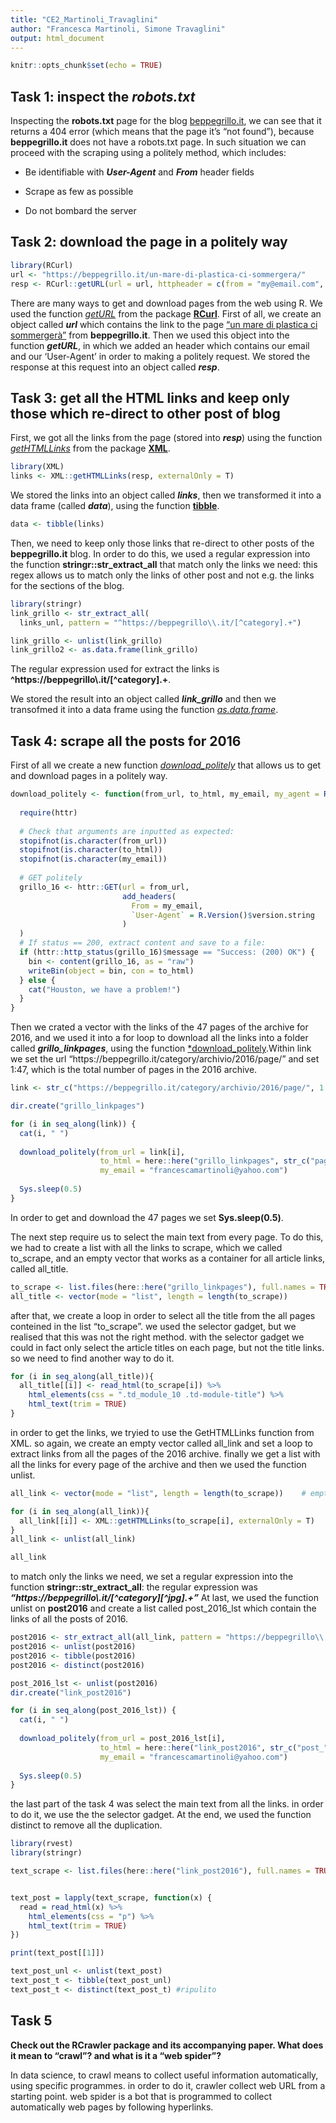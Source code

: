 ```yaml
---
title: "CE2_Martinoli_Travaglini"
author: "Francesca Martinoli, Simone Travaglini"
output: html_document
---
```


```r
knitr::opts_chunk$set(echo = TRUE)
```

## Task 1: inspect the *robots.txt*

Inspecting the **robots.txt** page for the blog [beppegrillo.it](https://beppegrillo.it/), we can see that it returns a 404 error (which means that the page it's "not found"), because **beppegrillo.it** does not have a robots.txt page. In such situation we can proceed with the scraping using a politely method, which includes:

-   Be identifiable with ***User-Agent*** and ***From*** header fields

-   Scrape as few as possible

-   Do not bombard the server

## Task 2: download the page in a politely way

```r
library(RCurl)
url <- "https://beppegrillo.it/un-mare-di-plastica-ci-sommergera/"
resp <- RCurl::getURL(url = url, httpheader = c(from = "my@email.com", 'User-Agent' = R.Version()$version.string))

```

There are many ways to get and download pages from the web using R. We used the function [*getURL*]{.underline} from the package [**RCurl**]{.underline}. First of all, we create an object called ***url*** which contains the link to the page ["un mare di plastica ci sommergerà"](https://beppegrillo.it/un-mare-di-plastica-ci-sommergera/) from **beppegrillo.it**. Then we used this object into the function ***getURL***, in which we added an header which contains our email and our 'User-Agent' in order to making a politely request. We stored the response at this request into an object called ***resp***.

## Task 3: get all the HTML links and keep only those which re-direct to other post of blog

First, we got all the links from the page (stored into ***resp***) using the function [*getHTMLLinks*]{.underline} from the package [**XML**]{.underline}. 

```r
library(XML)
links <- XML::getHTMLLinks(resp, externalOnly = T)
```
We stored the links into an object called ***links***, then we transformed it into a data frame (called ***data***), using the function [**tibble**]{.underline}. 

```r
data <- tibble(links)
```
Then, we need to keep only those links that re-direct to other posts of the **beppegrillo.it** blog. In order to do this, we used a regular expression into the function **stringr::str_extract_all** that match only the links we need: this regex allows us to match only the links of other post and not e.g. the links for the sections of the blog. 

```r
library(stringr)
link_grillo <- str_extract_all(
  links_unl, pattern = "^https://beppegrillo\\.it/[^category].+")

link_grillo <- unlist(link_grillo)
link_grillo2 <- as.data.frame(link_grillo)

```
The regular expression used for extract the links is **^https://beppegrillo\\.it/[^category].+**.

We stored the result into an object called ***link_grillo*** and then we transofmed it into a data frame using the function [*as.data.frame*]{.underline}.


## Task 4: scrape all the posts for 2016

First of all we create a new function [*download_politely*]{.underline} that allows us to get and download pages in a politely way.

```r
download_politely <- function(from_url, to_html, my_email, my_agent = R.Version()$version.string) {
  
  require(httr)
  
  # Check that arguments are inputted as expected:
  stopifnot(is.character(from_url))
  stopifnot(is.character(to_html))
  stopifnot(is.character(my_email))
  
  # GET politely
  grillo_16 <- httr::GET(url = from_url, 
                         add_headers(
                           From = my_email, 
                           `User-Agent` = R.Version()$version.string
                         )
  )
  # If status == 200, extract content and save to a file:
  if (httr::http_status(grillo_16)$message == "Success: (200) OK") {
    bin <- content(grillo_16, as = "raw")
    writeBin(object = bin, con = to_html)
  } else {
    cat("Houston, we have a problem!")
  }
}
```
Then we crated a vector with the links of the 47 pages of the archive for 2016, and we used it into a for loop to download all the links into a folder called ***grillo_linkpages***, using the function [*download_politely]{.underline}.Within link we set the url "https://beppegrillo.it/category/archivio/2016/page/" and set 1:47, which is the total number of pages in the 2016 archive.

```r
link <- str_c("https://beppegrillo.it/category/archivio/2016/page/", 1:47)

dir.create("grillo_linkpages")

for (i in seq_along(link)) {
  cat(i, " ")
  
  download_politely(from_url = link[i], 
                    to_html = here::here("grillo_linkpages", str_c("page_",i,".html")), 
                    my_email = "francescamartinoli@yahoo.com")
  
  Sys.sleep(0.5)
}

```
In order to get and download the 47 pages we set **Sys.sleep(0.5)**. 

The next step require us to select the main text from every page. 
To do this, we had to create a list with all the links to scrape, which we called to_scrape, and an empty vector that works as a container for all article links, called all_title. 

```r
to_scrape <- list.files(here::here("grillo_linkpages"), full.names = TRUE)    
all_title <- vector(mode = "list", length = length(to_scrape))
```

after that, we create a loop in order to select all the title from the all pages conteined in the list "to_scrape". we used the selector gadget, but we realised that this was not the right method. with the selector gadget we could in fact only select the article titles on each page, but not the title links. so we need to find another way to do it.
```r
for (i in seq_along(all_title)){
  all_title[[i]] <- read_html(to_scrape[i]) %>% 
    html_elements(css = ".td_module_10 .td-module-title") %>% 
    html_text(trim = TRUE)
}

```
in order to get the links, we tryied to use the GetHTMLLinks function from XML. so again, we create an empty vector called all_link and set a loop to extract links from all the pages of the 2016 archive.
finally we get a list with all the links for every page of the archive and then we used the function unlist. 
```r
all_link <- vector(mode = "list", length = length(to_scrape))    # empty container where to place the posts

for (i in seq_along(all_link)){
  all_link[[i]] <- XML::getHTMLLinks(to_scrape[i], externalOnly = T)
}
all_link <- unlist(all_link)

all_link
```
to match only the links we need, we set a regular expression into the function **stringr::str_extract_all**: the regular expression was ***"https://beppegrillo\\.it/[^category][^jpg].+"***
At last, we used the function unlist on **post2016** and create a list called post_2016_lst which contain the links of all the posts of 2016.
```r
post2016 <- str_extract_all(all_link, pattern = "https://beppegrillo\\.it/[^category][^jpg].+")
post2016 <- unlist(post2016)
post2016 <- tibble(post2016)
post2016 <- distinct(post2016)
```
```r
post_2016_lst <- unlist(post2016)
dir.create("link_post2016")

for (i in seq_along(post_2016_lst)) {
  cat(i, " ")
  
  download_politely(from_url = post_2016_lst[i], 
                    to_html = here::here("link_post2016", str_c("post_",i,".html")), 
                    my_email = "francescamartinoli@yahoo.com")
  
  Sys.sleep(0.5)
}
```

the last part of the task 4 was select the main text from all the links. in order to do it, we use the the selector gadget. At the end, we used the function distinct to remove all the duplication.
```r
library(rvest)
library(stringr)

text_scrape <- list.files(here::here("link_post2016"), full.names = TRUE)


text_post = lapply(text_scrape, function(x) {
  read = read_html(x) %>% 
    html_elements(css = "p") %>% 
    html_text(trim = TRUE)
})

print(text_post[[1]])

text_post_unl <- unlist(text_post)
text_post_t <- tibble(text_post_unl)
text_post_t <- distinct(text_post_t) #ripulito

```

## Task 5
**Check out the RCrawler package and its accompanying paper. What does it mean to “crawl”? and what is it a “web spider”?**

In data science, to crawl means to collect useful information automatically, using specific programmes. in order to do it, crawler collect web URL from a starting point.
web spider is a bot that is programmed to collect automatically web pages by following hyperlinks.
